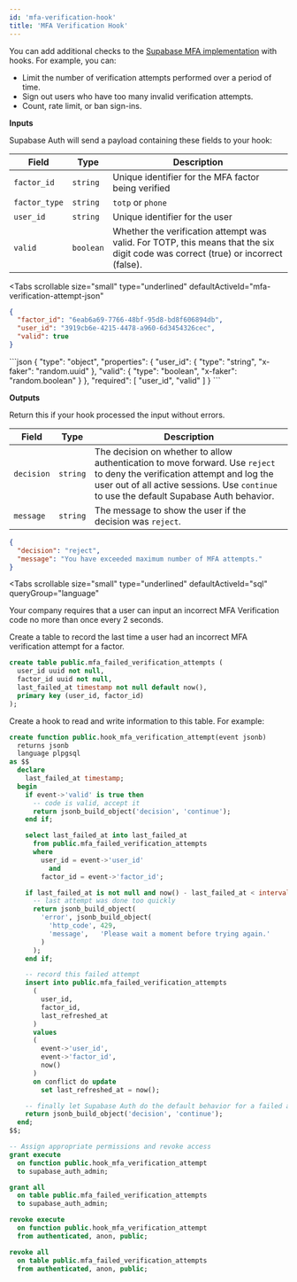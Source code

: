 ```yaml
---
id: 'mfa-verification-hook'
title: 'MFA Verification Hook'
---
```


You can add additional checks to the [Supabase MFA implementation](/docs/guides/auth/auth-mfa) with hooks. For example, you can:

- Limit the number of verification attempts performed over a period of time.
- Sign out users who have too many invalid verification attempts.
- Count, rate limit, or ban sign-ins.

**Inputs**

Supabase Auth will send a payload containing these fields to your hook:

| Field         | Type      | Description                                                                                                                       |
| ------------- | --------- | --------------------------------------------------------------------------------------------------------------------------------- |
| `factor_id`   | `string`  | Unique identifier for the MFA factor being verified                                                                               |
| `factor_type` | `string`  | `totp` or `phone`                                                                                                                 |
| `user_id`     | `string`  | Unique identifier for the user                                                                                                    |
| `valid`       | `boolean` | Whether the verification attempt was valid. For TOTP, this means that the six digit code was correct (true) or incorrect (false). |

<Tabs
  scrollable
  size="small"
  type="underlined"
  defaultActiveId="mfa-verification-attempt-json"
>
  <TabPanel id="mfa-verification-attempt-json" label="JSON">

```json
{
  "factor_id": "6eab6a69-7766-48bf-95d8-bd8f606894db",
  "user_id": "3919cb6e-4215-4478-a960-6d3454326cec",
  "valid": true
}
```

  </TabPanel>
  <TabPanel id="mfa-verification-attempt-json-schema" label="JSON Schema">
  ```json
  {
    "type": "object",
    "properties": {
      "user_id": {
        "type": "string",
        "x-faker": "random.uuid"
      },
      "valid": {
        "type": "boolean",
        "x-faker": "random.boolean"
      }
    },
    "required": [
      "user_id",
      "valid"
    ]
  }
  ```
  </TabPanel>
</Tabs>

**Outputs**

Return this if your hook processed the input without errors.

| Field      | Type     | Description                                                                                                                                                                                                           |
| ---------- | -------- | --------------------------------------------------------------------------------------------------------------------------------------------------------------------------------------------------------------------- |
| `decision` | `string` | The decision on whether to allow authentication to move forward. Use `reject` to deny the verification attempt and log the user out of all active sessions. Use `continue` to use the default Supabase Auth behavior. |
| `message`  | `string` | The message to show the user if the decision was `reject`.                                                                                                                                                            |

```json
{
  "decision": "reject",
  "message": "You have exceeded maximum number of MFA attempts."
}
```

<Tabs
  scrollable
  size="small"
  type="underlined"
  defaultActiveId="sql"
  queryGroup="language"
>
<TabPanel id="sql" label="SQL">
<Tabs
  scrollable
  size="small"
  type="underlined"
  defaultActiveId="sql-limit-failed-mfa-verification-attempts"
>
<TabPanel id="sql-limit-failed-mfa-verification-attempts" label="Limit failed MFA verification attempts">

Your company requires that a user can input an incorrect MFA Verification code no more than once every 2 seconds.

Create a table to record the last time a user had an incorrect MFA verification attempt for a factor.

```sql
create table public.mfa_failed_verification_attempts (
  user_id uuid not null,
  factor_id uuid not null,
  last_failed_at timestamp not null default now(),
  primary key (user_id, factor_id)
);
```

Create a hook to read and write information to this table. For example:

```sql
create function public.hook_mfa_verification_attempt(event jsonb)
  returns jsonb
  language plpgsql
as $$
  declare
    last_failed_at timestamp;
  begin
    if event->'valid' is true then
      -- code is valid, accept it
      return jsonb_build_object('decision', 'continue');
    end if;

    select last_failed_at into last_failed_at
      from public.mfa_failed_verification_attempts
      where
        user_id = event->'user_id'
          and
        factor_id = event->'factor_id';

    if last_failed_at is not null and now() - last_failed_at < interval '2 seconds' then
      -- last attempt was done too quickly
      return jsonb_build_object(
        'error', jsonb_build_object(
          'http_code', 429,
          'message',   'Please wait a moment before trying again.'
        )
      );
    end if;

    -- record this failed attempt
    insert into public.mfa_failed_verification_attempts
      (
        user_id,
        factor_id,
        last_refreshed_at
      )
      values
      (
        event->'user_id',
        event->'factor_id',
        now()
      )
      on conflict do update
        set last_refreshed_at = now();

    -- finally let Supabase Auth do the default behavior for a failed attempt
    return jsonb_build_object('decision', 'continue');
  end;
$$;

-- Assign appropriate permissions and revoke access
grant execute
  on function public.hook_mfa_verification_attempt
  to supabase_auth_admin;

grant all
  on table public.mfa_failed_verification_attempts
  to supabase_auth_admin;

revoke execute
  on function public.hook_mfa_verification_attempt
  from authenticated, anon, public;

revoke all
  on table public.mfa_failed_verification_attempts
  from authenticated, anon, public;
```

</TabPanel>
</Tabs>
</TabPanel>
</Tabs>
